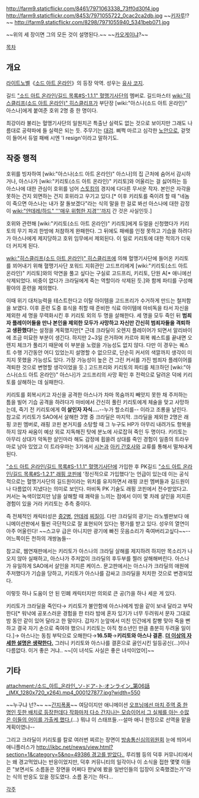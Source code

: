 http://farm9.staticflickr.com/8461/7971063338_73ff0d30f4.jpg
http://farm9.staticflickr.com/8453/7971055722_0cac2ca2db.jpg
~~[[키자루]]!?~~
http://farm9.staticflickr.com/8298/7971055940_5341beb071.jpg

~~위의 세 장이면 그의 모든 것이 설명된다.~~ ~~[[카오게이]]냐?~~

[[목차]]

== 개요 ==
[[라이트노벨]]《[[소드 아트 온라인]]》의 등장 악역. 성우는 [[유사 코지]].

길드 [["소드 아트 온라인/길드 목록#S-1.1.1" 혈맹기사단]]의 멤버로. 길드마스터 [[wiki:"히스클리프(소드 아트 온라인)" 히스클리프]]가 부단장 [wiki:"아스나(소드 아트 온라인)" 아스나]에게 붙여준 호위 2명 중 한 명이다.

최강이라 불리는 혈맹기사단의 일원치곤 특출난 실력도 없는 것으로 보이지만 그래도 나름대로 공략파에 들 실력은 되는 듯. 주무기는 [[대검]]. 삐쩍 마르고 심각한 [[노안]]으로, 겉멋이 들어서 듀얼 패배 시엔 'I resign'이라고 말하기도.

== 작중 행적 ==
호위를 빙자하여 [wiki:"아스나(소드 아트 온라인)" 아스나]의 집 근처에 숨어서 감시하거나, 아스나가 [wiki:"키리토(소드 아트 온라인)" 키리토]와 어울리는 걸 싫어하는 등 아스나에 대한 관심이 호위를 넘어 [[스토킹]]의 경지에 다다른 무서운 작자. 본인은 자각을 못하는 건지 외면하는 건지 호위라고 우기고 있다.[* 이후 키리토를 죽이려 할 때 "네놈이 죽으면 아스나는 내가 잘 돌보겠다"라는 식의 말을 한 걸로 봐선 아스나에 대한 감정이 [[wiki:"얀데레/하드" '''매우 위험한 지경''']]까지 간 것은 사실인듯.]

호위와 관련해 [wiki:"키리토(소드 아트 온라인)" 키리토]에게 듀얼을 신청했다가 키리토의 무기 파괴 한방에 처참하게 완패한다. 그 뒤에도 패배를 인정 못하고 기습을 하려다가 아스나에게 제지당하고 호위 임무에서 제외된다. 이 일로 키리토에 대한 적의가 더욱 더 커지게 된다.

[[wiki:"히스클리프(소드 아트 온라인)" 히스클리프]]에 의해 혈맹기사단에 들어온 키리토를 꾀어내기 위해 혈맹기사단 포워드 지휘관인 고드프리에게 [wiki:"키리토(소드 아트 온라인)" 키리토]와의 악연을 풀고 싶다는 구실로 고드프리, 키리토, 단원 A[* 애니에선 삭제되었다. 비중이 없다가 크라딜에게 죽는 역할이라 삭제된 듯.]와 함께 파티를 구성해 황야의 훈련을 제의했다. 

이때 위기 대처능력을 테스트한다고 이탈 아이템을 고드프리가 수거하게 만드는 철저함을 보였다. 이후 훈련 도중 휴식을 취할 때 준비한 식료 아이템에 마비독을 타서 자신을 제외한 세 명을 무력화시킨 후 키리토 외의 두 명을 살해한다. 세 명을 모두 죽인 뒤 '''범죄자 플레이어들을 만나 본인을 제외한 모두가 사망하고 자신만 간신히 범죄자들을 격퇴하고 생환했다!'''는 설정을 계획했지만[* 근데 크라딜이 오렌지 플레이어가 되면서 알리바이에 조금 미묘한 부분이 생긴다. 하지만 2~3일 은거하며 카르마 회복 퀘스트를 끝내면 오렌지 체크가 풀리기 때문에 이 부분을 노렸을 가능성도 없지 않다. 다만 이 경우는 퀘스트 수행 기간동안 어디 있었는지 설명할 수 없으므로, 단순히 커서의 색깔까지 생각이 미치지 못했을 가능성도 있다. 가장 가능성이 높은 건 그린 커서를 가진 범죄자 플레이어를 격퇴한 것으로 변명할 생각이었을 듯.] 고드프리와 키리토의 파티를 체크하던 [wiki:"아스나(소드 아트 온라인)" 아스나]가 고드프리의 사망 확인 후 전력으로 달려온 덕에 키리토를 살해하는 데 실패한다. 

키리토를 회복시키고 자신을 공격한 아스나가 차마 목숨까지 빼앗지 못한 채 주저하는 틈을 빌어 기습 공격을 하려다가 마비에서 간신히 풀린 키리토에게 체술을 맞고 사망하는데, 죽기 전 키리토에게 '''이 살인자 자식….'''--누가 할소리를-- 이라고 조롱을 날린다. 참고로 키리토가 SAO에서 살해한 3명 중 크라딜은 마지막. 크라딜을 제외한 2명은 래핑 코핀 멤버로, 래핑 코핀 본거지를 소탕할 때 그 누구도 HP가 아무리 내려가도 항복을 하지 않자 싸움이 예상 외로 지독해진 탓에 분노에 사로잡혀 죽인 두 명이다. 키리토는 아무리 상대가 악독한 살인마라 해도 감정에 휩쓸려 상대를 죽인 경험이 일종의 트라우마로 남아 있었고 이 트라우마는 3기에서 [[시논]]과 [[아키 나츠키|아키 간호사]]와 교류를 통해서 떨쳐내게 된다.

[["소드 아트 온라인/길드 목록#S-1.1.1" 혈맹기사단]]에 가입한 후 PK길드 [["소드 아트 온라인/길드 목록#S-1.2.1" 래핑 코핀]]에 '정신적으로 가입했다'는 언급이 있는데 이는 공식적으로는 혈맹기사단의 길드원이라는 위치를 유지하면서 래핑 코핀 멤버들과 길드원이나 다름없이 지냈다는 의미로 보인다. 마비독 PK 기술도 래핑 코핀에서 전수받았다고. 커서는 녹색이었지만 남을 살해할 때 쾌락을 느끼는 점에서 이미 몇 차례 살인을 저지른 경험이 있을 거라 키리토는 추측 중이다.

즉 전체적인 캐릭터성은 [[중2병]], [[얀데레]] [[찌질이]]. 다만 크라딜의 광기는 라노벨판보다 애니메이션판에서 훨씬 극단적으로 잘 표현되어 있다는 평가를 받고 있다. 성우의 열연이 아주 어울린다! ~~스고우 급은 아니지만 광기에 빠진 웃음소리가 죽여버리고싶다~~--어느쪽이든 천하의 개쌍놈들--

참고로, 웹연재판에서는 키리토가 아스나의 크라딜 살해를 제지하려 하지만 목소리가 나오지 않아 실패하고, 아스나가 주저없이 크라딜의 후두부를 찔러 살해해버린다. 아스나가 유일하게 SAO에서 살인을 저지른 케이스. 문고판에서는 아스나가 크라딜의 애원에 주저했다가 기습을 당하고, 키리토가 아스나를 감싸고 크라딜을 처치한 것으로 변경되었다.

이렇듯 하나 도움이 안 된 민폐 캐릭터지만 의외로 큰 공(?)을 하나 세운 게 있다.

키리토가 크라딜을 죽인다→ 키리토가 불안함에 아스나에게 밤을 같이 보내 달라고 부탁한다[* 워낙에 공포스러운 경험을 한 터라 밤에 혼자 있기가 너무 두려워서 문자 그대로 밤 동안 같이 있어 달라고 한 말이다. 갑자기 눈앞에서 미친 인간에게 칼빵 맞아 죽을 뻔하고 결국 자기 손으로 죽여야 했으니 키리토는 아직 청소년인 만큼 충분히 두려울 일이다.]→ 아스나는 동침 부탁으로 오해한다→'''16.5화'''→'''키리토와 아스나 결혼'''. '''[[더 이상의 자세한 설명은 생략한다.]]''' 그러니 키리토와 아스나를 결혼으로 골인시킨 일등공신(…)이나 다름없다. 이거 좋은 거냐.. ~~[이 녀석도 사실은 좋은 녀석이었어]~~

== 기타 ==
attachment:/소드_아트_온라인_ソ-ドア-ト·オンライン_第06話_(MX_1280x720_x264).mp4_000127877.jpg?width=550

~~누구냐 넌?~~ ~~[[간지폭풍]]~~
여담이지만 애니메이션 [[오프닝 낚시|오프닝에선 마치 주역 중 한 명인 듯한 배치로 등장한데다 작화마저 다소 간지나는 모습이어서 그 실체를 아는 수많은 이들의 어이를 가출케 했다.]](…) 뭐냐 이 스태프들.--설마 애니 한정으로 선역을 맡을 계획이였나--

그리고 크라딜이 키리토를 칼로 여러번 찌르는 장면이 [[방송통신심의위원회]] 눈에 띄어서 애니플러스가 [[http://ikbc.net/news/view.html?section=1&category=5&no=49386 경고를 받았다.]], 루리웹 등의 덕후 커뮤니티에서는 왜 경고먹었냐는 반응이었지만, 덕후 커뮤니티의 일각이나 이 소식을 접한 몇몇 이들은 "보면서도 소름돋은 장면을 어쩌다 한낯에 봤을 일반인들의 입장이 오죽했겠는가"라는 식의 반응도 있을 정도였다. 소름 돋기는 하다...


[[각주]]
